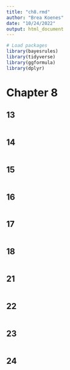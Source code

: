 ```yaml
---
title: "ch8.rmd"
author: "Brea Koenes"
date: "10/24/2022"
output: html_document
---
```


```r
# Load packages
library(bayesrules)
library(tidyverse)
library(ggformula)
library(dplyr)
```

# Chapter 8

## 13

```r

```

## 14

```r

```

## 15

```r

```

## 16

```r

```

## 17

```r

```

## 18

```r

```

## 21

```r

```

## 22

```r

```

## 23

```r

```

## 24

```r

```

